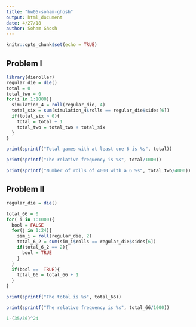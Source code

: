 ```yaml
---
title: "hw05-soham-ghosh"
output: html_document
date: 4/27/18
author: Soham Ghosh
---
```


```r
knitr::opts_chunk$set(echo = TRUE)
```

## Problem I

```r
library(dieroller)
regular_die = die()
total = 0
total_two = 0
for(i in 1:1000){
  simulation_4 = roll(regular_die, 4)
  total_six = sum(simulation_4$rolls == regular_die$sides[6])
  if(total_six > 0){
    total = total + 1
    total_two = total_two + total_six
  }
}

print(sprintf("Total games with at least one 6 is %s", total))

print(sprintf("The relative frequency is %s", total/1000))

print(sprintf("Number of rolls of 4000 with a 6 %s", total_two/4000))
```

## Problem II

``` r
regular_die = die()

total_66 = 0
for( i in 1:1000){
  bool = FALSE
  for(j in 1:24){
    sim_i = roll(regular_die, 2)
    total_6_2 = sum(sim_i$rolls == regular_die$sides[6])
    if(total_6_2 == 2){
      bool = TRUE
    }
  }
  if(bool ==  TRUE){
    total_66 = total_66 + 1
  }
}

print(sprintf("The total is %s", total_66))

print(sprintf("The relative frequency is %s", total_66/1000))

1-(35/36)^24
```


